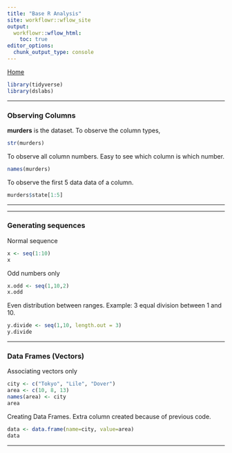 ```yaml
---
title: "Base R Analysis"
site: workflowr::wflow_site
output:
  workflowr::wflow_html:
    toc: true
editor_options:
  chunk_output_type: console
---
```


[Home](index.html)

```r
library(tidyverse)
library(dslabs)
```
***
### Observing Columns ###
**murders** is the dataset. To observe the column types,
```r
str(murders)
```
To observe all column numbers. Easy to see which column is which number.
```r
names(murders)
```
To observe the first 5 data data of a column.
```r
murders$state[1:5]
```
***

***
### Generating sequences ###
Normal sequence
```r
x <- seq(1:10)
x
```
Odd numbers only
```r
x.odd <- seq(1,10,2)
x.odd
```
Even distribution between ranges. Example: 3 equal division between 1 and 10.
```r
y.divide <- seq(1,10, length.out = 3)
y.divide
```
***
### Data Frames (Vectors) ###
Associating vectors only
```r
city <- c("Tokyo", "Lile", "Dover")
area <- c(10, 8, 13)
names(area) <- city
area
```
Creating Data Frames. Extra column created because of previous code.
```r
data <- data.frame(name=city, value=area)
data
```

***

